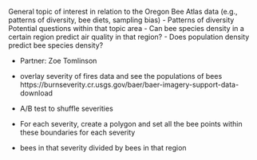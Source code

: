 General topic of interest in relation to the Oregon Bee Atlas data (e.g., patterns of diversity, bee diets, sampling bias)
- Patterns of diversity
Potential questions within that topic area
- Can bee species density in a certain region predict air quality in that region? 
- Does population density predict bee species density? 

- Partner: Zoe Tomlinson
 
 
 - overlay severity of fires data and see the populations of bees
https://burnseverity.cr.usgs.gov/baer/baer-imagery-support-data-download
 - A/B test to shuffle severities 
 - For each severity, create a polygon and set all the bee points within these boundaries for each severity
 - bees in that severity divided by bees in that region